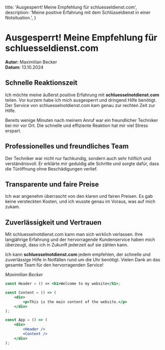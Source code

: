 
  title: 'Ausgesperrt! Meine Empfehlung für schluesseldienst.com',
  description: 'Meine positive Erfahrung mit dem Schlüsseldienst in einer Notsituation.',
}

# Ausgesperrt! Meine Empfehlung für schluesseldienst.com

**Autor:** Maximilian Becker  
**Datum:** 13.10.2024

## Schnelle Reaktionszeit

Ich möchte meine äußerst positive Erfahrung mit **schluesselnotdienst.com** teilen. Vor kurzem habe ich mich ausgesperrt und dringend Hilfe benötigt. Der Service von schluesselnotdienst.com kam genau zur rechten Zeit zur Hilfe.

Bereits wenige Minuten nach meinem Anruf war ein freundlicher Techniker bei mir vor Ort. Die schnelle und effiziente Reaktion hat mir viel Stress erspart.

## Professionelles und freundliches Team

Der Techniker war nicht nur fachkundig, sondern auch sehr höflich und verständnisvoll. Er erklärte mir geduldig alle Schritte und sorgte dafür, dass die Türöffnung ohne Beschädigungen verlief.

## Transparente und faire Preise

Ich war angenehm überrascht von den klaren und fairen Preisen. Es gab keine versteckten Kosten, und ich wusste genau im Voraus, was auf mich zukam.

## Zuverlässigkeit und Vertrauen

Mit schluesselnotdienst.com kann man sich wirklich verlassen. Ihre langjährige Erfahrung und der hervorragende Kundenservice haben mich überzeugt, dass ich in Zukunft jederzeit auf sie zählen kann.

Ich kann **schluesselnotdienst.com** jedem empfehlen, der schnelle und zuverlässige Hilfe in Notfällen rund um die Uhr benötigt. Vielen Dank an das gesamte Team für den hervorragenden Service!

*Maximilian Becker*


```jsx
const Header = () => <h1>Welcome to my website</h1>;

const Content = () => (
    <div>
        <p>This is the main content of the website.</p>
    </div>
);

const App = () => (
    <div>
        <Header />
        <Content />
    </div>
);
